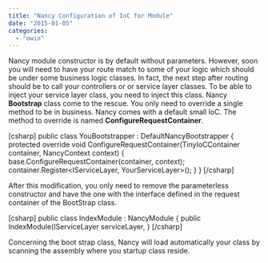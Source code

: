 ```yaml
---
title: "Nancy Configuration of IoC for Module"
date: "2015-01-05"
categories: 
  - "owin"
---
```


Nancy module constructor is by default without parameters. However, soon you will need to have your route match to some of your logic which should be under some business logic classes. In fact, the next step after routing should be to call your controllers or or service layer classes. To be able to inject your service layer class, you need to inject this class. Nancy **Bootstrap** class come to the rescue. You only need to override a single method to be in business. Nancy comes with a default small IoC. The method to override is named **ConfigureRequestContainer**.

\[csharp\] public class YouBootstrapper : DefaultNancyBootstrapper { protected override void ConfigureRequestContainer(TinyIoCContainer container, NancyContext context) { base.ConfigureRequestContainer(container, context); container.Register<IServiceLayer, YourServiceLayer>(); } } \[/csharp\]

After this modification, you only need to remove the parameterless constructor and have the one with the interface defined in the request container of the BootStrap class.

\[csharp\] public class IndexModule : NancyModule { public IndexModule(IServiceLayer serviceLayer, } \[/csharp\]

Concerning the boot strap class, Nancy will load automatically your class by scanning the assembly where you startup class reside.
